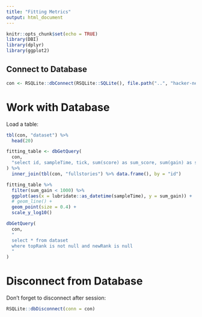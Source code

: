 ```yaml
---
title: "Fitting Metrics"
output: html_document
---
```


```r
knitr::opts_chunk$set(echo = TRUE)
library(DBI)
library(dplyr)
library(ggplot2)
```


## Connect to Database

```r
con <- RSQLite::dbConnect(RSQLite::SQLite(), file.path("..", "hacker-news-dataset.sqlite"))
```


# Work with Database

Load a table:

```r
tbl(con, "dataset") %>% 
  head(20)
```


```r

fitting_table <- dbGetQuery(
  con, 
  "select id, sampleTime, tick, sum(score) as sum_score, sum(gain) as sum_gain from dataset where toprank is not null and samplingWindow = 3 group by tick"
) %>% 
  inner_join(tbl(con, "fullstories") %>% data.frame(), by = "id") 

fitting_table %>%
  filter(sum_gain < 1000) %>% 
  ggplot(aes(x = lubridate::as_datetime(sampleTime), y = sum_gain)) +
  # geom_line() +
  geom_point(size = 0.4) +
  scale_y_log10()

```

```r

dbGetQuery(
  con, 
  "
  select * from dataset 
  where topRank is not null and newRank is null
  "
)

```




# Disconnect from Database

Don't forget to disconnect after session:

```r
RSQLite::dbDisconnect(conn = con)
```


